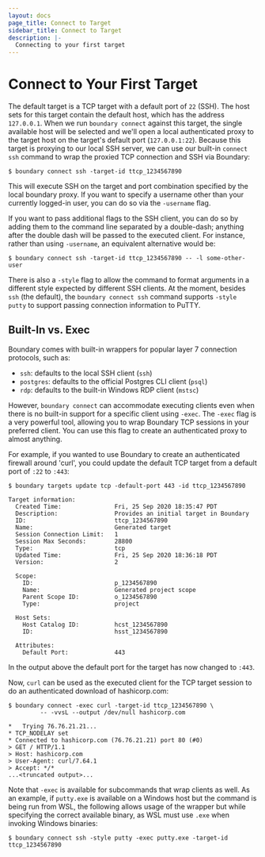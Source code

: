 ```yaml
---
layout: docs
page_title: Connect to Target
sidebar_title: Connect to Target
description: |-
  Connecting to your first target
---
```


# Connect to Your First Target

The default target is a TCP target with a default port of `22` (SSH). The host
sets for this target contain the default host, which has the address
`127.0.0.1`. When we run `boundary connect` against this target, the single
available host will be selected and we'll open a local authenticated proxy to
the target host on the target's default port (`127.0.0.1:22`). Because this
target is proxying to our local SSH server, we can use our built-in `connect ssh` command to wrap the proxied TCP connection and SSH via Boundary:

```
$ boundary connect ssh -target-id ttcp_1234567890
```

This will execute SSH on the target and port combination specified by the local
boundary proxy. If you want to specify a username other than your currently
logged-in user, you can do so via the `-username` flag.

If you want to pass additional flags to the SSH client, you can do so by adding
them to the command line separated by a double-dash; anything after the double
dash will be passed to the executed client. For instance, rather than using
`-username`, an equivalent alternative would be:

```
$ boundary connect ssh -target-id ttcp_1234567890 -- -l some-other-user
```

There is also a `-style` flag to allow the command to format arguments in a
different style expected by different SSH clients. At the moment, besides `ssh`
(the default), the `boundary connect ssh` command supports `-style putty` to
support passing connection information to PuTTY.

## Built-In vs. Exec

Boundary comes with built-in wrappers for popular layer 7 connection protocols,
such as:

- `ssh`: defaults to the local SSH client (`ssh`)
- `postgres`: defaults to the official Postgres CLI client (`psql`)
- `rdp`: defaults to the built-in Windows RDP client (`mstsc`)

However, `boundary connect` can accommodate executing clients even when there is
no built-in support for a specific client using `-exec`. The `-exec` flag is a
very powerful tool, allowing you to wrap Boundary TCP sessions in your preferred
client. You can use this flag to create an authenticated proxy to almost
anything.

For example, if you wanted to use Boundary to create an authenticated firewall
around 'curl', you could update the default TCP target from a default port
of `:22` to `:443`:

```
$ boundary targets update tcp -default-port 443 -id ttcp_1234567890

Target information:
  Created Time:               Fri, 25 Sep 2020 18:35:47 PDT
  Description:                Provides an initial target in Boundary
  ID:                         ttcp_1234567890
  Name:                       Generated target
  Session Connection Limit:   1
  Session Max Seconds:        28800
  Type:                       tcp
  Updated Time:               Fri, 25 Sep 2020 18:36:18 PDT
  Version:                    2

  Scope:
    ID:                       p_1234567890
    Name:                     Generated project scope
    Parent Scope ID:          o_1234567890
    Type:                     project

  Host Sets:
    Host Catalog ID:          hcst_1234567890
    ID:                       hsst_1234567890

  Attributes:
    Default Port:             443
```

In the output above the default port for the target has now changed to `:443`.

Now, `curl` can be used as the executed client for the TCP target session to do
an authenticated download of hashicorp.com:

```
$ boundary connect -exec curl -target-id ttcp_1234567890 \
         -- -vvsL --output /dev/null hashicorp.com

*   Trying 76.76.21.21...
* TCP_NODELAY set
* Connected to hashicorp.com (76.76.21.21) port 80 (#0)
> GET / HTTP/1.1
> Host: hashicorp.com
> User-Agent: curl/7.64.1
> Accept: */*
...<truncated output>...
```

Note that `-exec` is available for subcommands that wrap clients as well. As an
example, if `putty.exe` is available on a Windows host but the command is being
run from WSL, the following allows usage of the wrapper but while specifying the
correct available binary, as WSL must use `.exe` when invoking Windows binaries:

```
$ boundary connect ssh -style putty -exec putty.exe -target-id ttcp_1234567890
```
